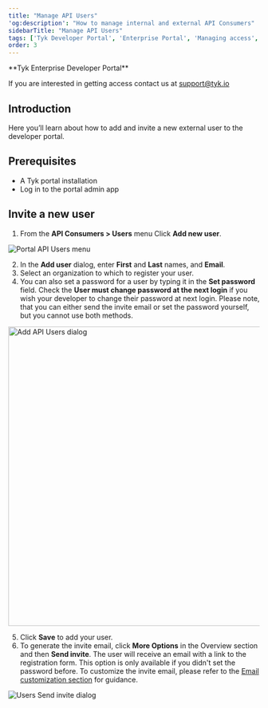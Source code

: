 ```yaml
---
title: "Manage API Users"
'og:description': "How to manage internal and external API Consumers"
sidebarTitle: "Manage API Users"
tags: ['Tyk Developer Portal', 'Enterprise Portal', 'Managing access', 'API Consumers']
order: 3
---
```



<Note>
**Tyk Enterprise Developer Portal**

If you are interested in getting access contact us at [support@tyk.io](<mailto:support@tyk.io?subject=Tyk Enterprise Portal Beta>)
</Note>


## Introduction

Here you’ll learn about how to add and invite a new external user to the developer portal.

## Prerequisites

- A Tyk portal installation
- Log in to the portal admin app

## Invite a new user

1. From the **API Consumers > Users** menu Click **Add new user**.

<img src="/img/dashboard/portal-management/enterprise-portal/users-menu.png" alt="Portal API Users menu" />

2. In the **Add user** dialog, enter **First** and **Last** names, and **Email**.
3. Select an organization to which to register your user.
4. You can also set a password for a user by typing it in the **Set password** field. Check the **User must change password at the next login** if you wish your developer to change their password at next login.
Please note, that you can either send the invite email or set the password yourself, but you cannot use both methods. 

<img src="/img/dashboard/portal-management/enterprise-portal/add-users.png" alt="Add API Users dialog" width="600" />

5. Click **Save** to add your user.
6. To generate the invite email, click **More Options** in the Overview section and then **Send invite**.
The user will receive an email with a link to the registration form. This option is only available if you didn't set the password before.
To customize the invite email, please refer to the [Email customization section](/5.6/tyk-stack/tyk-developer-portal/enterprise-developer-portal/customise-enterprise-portal/full-customisation/email-customization.md) for guidance.

<img src="/img/dashboard/portal-management/enterprise-portal/users-send-invite.png" alt="Users Send invite dialog" />